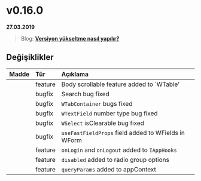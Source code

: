 
# v0.16.0

**27.03.2019**

> Blog: [__Versiyon yükseltme nasıl yapılır?__](/blog/how-to-version-upgrade)

## Değişiklikler

| Madde             | Tür           | Açıklama                                                                                          |
|:------------------|:--------------|:--------------------------------------------------------------------------------------------------|
|                   | feature       | Body scrollable feature added to `WTable'                                                         |
|                   | bugfix        | Search bug fixed                                                                                  |
|                   | bugfix        | `WTabContainer` bugs fixed                                                                        |
|                   | bugfix        | `WTextField` number type bug fixed                                                                |
|                   | bugfix        | `WSelect` isClearable bug fixed                                                                   |
|                   | bugfix        | `useFastFieldProps` field added to WFields in WForm                                               |
|                   | feature       | `onLogin` and `onLogout` added to `IAppHooks`                                                     |
|                   | feature       | `disabled` added to radio group options                                                           |
|                   | feature       | `queryParams` added to appContext                                                                 |

<br/>
<br/>